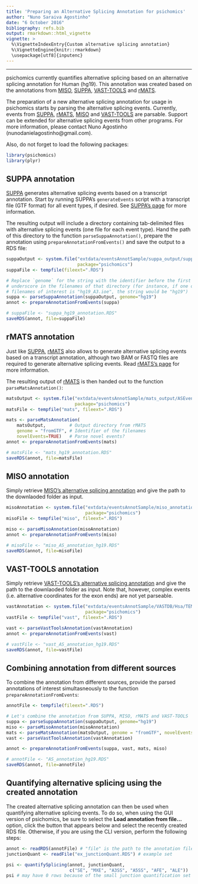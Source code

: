 ```yaml
---
title: 'Preparing an Alternative Splicing Annotation for psichomics'
author: "Nuno Saraiva Agostinho"
date: "6 October 2016"
bibliography: refs.bib
output: rmarkdown::html_vignette
vignette: >
  %\VignetteIndexEntry{Custom alternative splicing annotation}
  %\VignetteEngine{knitr::rmarkdown}
  \usepackage[utf8]{inputenc}
---
```

  
---
  
psichomics currently quantifies alternative splicing based on an alternative 
splicing annotation for Human (hg19). This annotation was created based on the
annotations from [MISO][3], [SUPPA][1], [VAST-TOOLS][4] and [rMATS][2].
  
The preparation of a new alternative splicing annotation for usage in psichomics
starts by parsing the alternative splicing events. Currently, events from
[SUPPA][1], [rMATS][2], [MISO][3] and [VAST-TOOLS][4] are parsable. Support can
be extended for alternative splicing events from other programs. For more
information, please contact Nuno Agostinho (nunodanielagostinho@gmail.com).
  
Also, do not forget to load the following packages:

```r
library(psichomics)
library(plyr)
```

## SUPPA annotation
[SUPPA][1] generates alternative splicing events based on a transcript 
annotation. Start by running SUPPA's `generateEvents` script with a transcript 
file (GTF format) for all event types, if desired. See [SUPPA's page][1] for 
more information.

The resulting output will include a directory containing tab-delimited files
with alternative splicing events (one file for each event type). Hand the path
of this directory to the function `parseSuppaAnnotation()`, prepare the 
annotation using `prepareAnnotationFromEvents()` and save the output to a RDS 
file:

```r
suppaOutput <- system.file("extdata/eventsAnnotSample/suppa_output/suppaEvents",
                           package="psichomics")
suppaFile <- tempfile(fileext=".RDS")
```

```r
# Replace `genome` for the string with the identifier before the first
# underscore in the filenames of that directory (for instance, if one of your 
# filenames of interest is "hg19_A3.ioe", the string would be "hg19")
suppa <- parseSuppaAnnotation(suppaOutput, genome="hg19")
annot <- prepareAnnotationFromEvents(suppa)

# suppaFile <- "suppa_hg19_annotation.RDS"
saveRDS(annot, file=suppaFile)
```

## rMATS annotation
Just like [SUPPA][1], [rMATS][2] also allows to generate alternative splicing 
events based on a transcript annotation, although two BAM or FASTQ files are 
required to generate alternative splicing events. Read [rMATS's page][2] for 
more information.

The resulting output of [rMATS][2] is then handed out to the function
`parseMatsAnnotation()`:

```r
matsOutput <- system.file("extdata/eventsAnnotSample/mats_output/ASEvents/",
                          package="psichomics")
matsFile <- tempfile("mats", fileext=".RDS")
```

```r
mats <- parseMatsAnnotation(
    matsOutput,         # Output directory from rMATS
    genome = "fromGTF", # Identifier of the filenames
    novelEvents=TRUE)   # Parse novel events?
annot <- prepareAnnotationFromEvents(mats)

# matsFile <- "mats_hg19_annotation.RDS"
saveRDS(annot, file=matsFile)
```

## MISO annotation
Simply retrieve [MISO's alternative splicing annotation][5] and give the path 
to the downlaoded folder as input.

```r
misoAnnotation <- system.file("extdata/eventsAnnotSample/miso_annotation",
                              package="psichomics")
misoFile <- tempfile("miso", fileext=".RDS")
```

```r
miso <- parseMisoAnnotation(misoAnnotation)
annot <- prepareAnnotationFromEvents(miso)

# misoFile <- "miso_AS_annotation_hg19.RDS"
saveRDS(annot, file=misoFile)
```

## VAST-TOOLS annotation
Simply retrieve [VAST-TOOLS's alternative splicing annotation][6] and give the 
path to the downlaoded folder as input. Note that, however, complex events (i.e.
alternative coordinates for the exon ends) are not yet parseable.

```r
vastAnnotation <- system.file("extdata/eventsAnnotSample/VASTDB/Hsa/TEMPLATES/",
                              package="psichomics")
vastFile <- tempfile("vast", fileext=".RDS")
```

```r
vast <- parseVastToolsAnnotation(vastAnnotation)
annot <- prepareAnnotationFromEvents(vast)

# vastFile <- "vast_AS_annotation_hg19.RDS"
saveRDS(annot, file=vastFile)
```

## Combining annotation from different sources
To combine the annotation from different sources, provide the parsed annotations
of interest simultasneously to the function `prepareAnnotationFromEvents`:

```r
annotFile <- tempfile(fileext=".RDS")
```

```r
# Let's combine the annotation from SUPPA, MISO, rMATS and VAST-TOOLS
suppa <- parseSuppaAnnotation(suppaOutput, genome="hg19")
miso <- parseMisoAnnotation(misoAnnotation)
mats <- parseMatsAnnotation(matsOutput, genome = "fromGTF", novelEvents=TRUE)
vast <- parseVastToolsAnnotation(vastAnnotation)

annot <- prepareAnnotationFromEvents(suppa, vast, mats, miso)

# annotFile <- "AS_annotation_hg19.RDS"
saveRDS(annot, file=annotFile)
```

## Quantifying alternative splicing using the created annotation
The created alternative splicing annotation can then be used when quantifying
alternative splicing events. To do so, when using the GUI version of psichomics,
be sure to select the **Load annotation from file...** option, click the button
that appears below and select the recently created RDS file. Otherwise, if you
are using the CLI version, perform the following steps:

```r
annot <- readRDS(annotFile) # "file" is the path to the annotation file
junctionQuant <- readFile("ex_junctionQuant.RDS") # example set

psi <- quantifySplicing(annot, junctionQuant, 
                        c("SE", "MXE", "A3SS", "A5SS", "AFE", "ALE"))
psi # may have 0 rows because of the small junction quantification set
```

[1]: https://bitbucket.org/regulatorygenomicsupf/suppa
[2]: http://rnaseq-mats.sourceforge.net
[3]: http://genes.mit.edu/burgelab/miso/
[4]: https://github.com/vastgroup/vast-tools
[5]: https://miso.readthedocs.io/en/fastmiso/annotation.html
[6]: http://vastdb.crg.eu/libs/